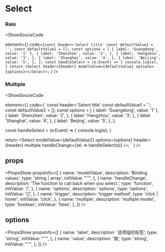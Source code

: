 
# Select

### Raio

<ShowSouceCode

element={<RadioSelect />}
code={`const header='Select title'
const defaultValue1 = '';
const defaultValue2 = [];
const options = [
  {
    label: 'Guangdong',
    value: '1'
  },
  {
    label: 'Shenzhen',
    value: '2',
  },
  {
    label: 'Hangzhou',
    value: '3',
  },
  {
    label: 'Shanghai',
    value: '4',
  },
  {
    label: 'Beijing',
    value: '5',
  },
];
const handleSelect = (e:Event) => {
  console.log(e);
}
return <Select header={header} modelValue={defaultValue} options={options}></Select>;` } />

### Multiple

<ShowSouceCode

element={<MultipleSelect />}
code={
`const header='Select title'
const defaultValue1 = '';
const defaultValue2 = [];
const options = [
  {
    label: 'Guangdong',
    value: '1'
  },
  {
    label: 'Shenzhen',
    value: '2',
  },
  {
    label: 'Hangzhou',
    value: '3',
  },
  {
    label: 'Shanghai',
    value: '4',
  },
  {
    label: 'Beijing',
    value: '5',
  },
];

const handleSelect = (e:Event) => {
  console.log(e);
}

return <Select
        modelValue={defaultValue2}
        options={options}
        header={header}
        multiple
        handleChange={(e) => handleSelect(e)}
      />;
` } />

## props

<PropsShow
  propsInfo={[
    {
      name: 'modelValue',
      description: 'Binding values',
      type: 'string | array',
      initValue: "''",
    },
    {
      name: 'handleChange',
      description: 'The function to call back when you select.',
      type: 'function',
      initValue: '/',
    },
    {
      name: 'options',
      description: 'options',
      type: 'options',
      initValue: '[]',
    },
    {
      name: 'trigger',
      description: 'trigger method',
      type: 'click | hover',
      initValue: 'click',
    },
    {
      name: 'multiple',
      description: 'multiple model',
      type: 'boolean',
      initValue: 'false',
    },
  ]}
/>

## options

<PropsShow
  propsInfo={[
    {
      name: 'label',
      description: '选项组的标签',
      type: 'string',
      initValue: "''",
    },
    {
      name: 'value',
      description: '值',
      type: 'string',
      initValue: "''",
    },
  ]}
/>
